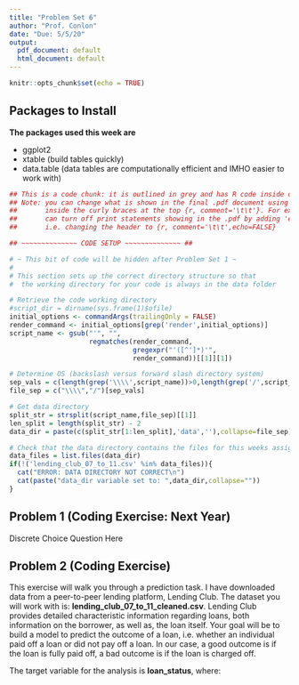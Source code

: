 ```yaml
---
title: "Problem Set 6"
author: "Prof. Conlon"
date: "Due: 5/5/20"
output:
  pdf_document: default
  html_document: default
---
```


```r
knitr::opts_chunk$set(echo = TRUE)
```


\newcommand{\E}[1]{\ensuremath{\mathbb{E}\big[#1\big]}}
\newcommand{\Emeasure}[2]{\ensuremath{\mathbb{E}_{#1}\big[#2\big]}}

## Packages to Install


**The packages used this week are**

* ggplot2
* xtable (build tables quickly)
* data.table (data tables are computationally efficient and IMHO easier to work with)


```r

## This is a code chunk: it is outlined in grey and has R code inside of it
## Note: you can change what is shown in the final .pdf document using arguments 
##       inside the curly braces at the top {r, comment='\t\t'}. For example, you 
##       can turn off print statements showing in the .pdf by adding 'echo=False' 
##       i.e. changing the header to {r, comment='\t\t',echo=FALSE}

## ~~~~~~~~~~~~~~ CODE SETUP ~~~~~~~~~~~~~~ ##

# ~ This bit of code will be hidden after Problem Set 1 ~
#
# This section sets up the correct directory structure so that
#  the working directory for your code is always in the data folder

# Retrieve the code working directory
#script_dir = dirname(sys.frame(1)$ofile)
initial_options <- commandArgs(trailingOnly = FALSE)
render_command <- initial_options[grep('render',initial_options)]
script_name <- gsub("'", "", 
                    regmatches(render_command, 
                               gregexpr("'([^']*)'",
                               render_command))[[1]][1])

# Determine OS (backslash versus forward slash directory system)
sep_vals = c(length(grep('\\\\',script_name))>0,length(grep('/',script_name))>0)
file_sep = c("\\\\","/")[sep_vals]

# Get data directory
split_str = strsplit(script_name,file_sep)[[1]]
len_split = length(split_str) - 2
data_dir = paste(c(split_str[1:len_split],'data',''),collapse=file_sep)

# Check that the data directory contains the files for this weeks assignment
data_files = list.files(data_dir)
if(!('lending_club_07_to_11.csv' %in% data_files)){
  cat("ERROR: DATA DIRECTORY NOT CORRECT\n")
  cat(paste("data_dir variable set to: ",data_dir,collapse=""))
}

```


## Problem 1 (Coding Exercise: Next Year)

Discrete Choice Question Here

## Problem 2 (Coding Exercise)

This exercise will walk you through a prediction task. I have downloaded data from a peer-to-peer lending platform, Lending Club. The dataset you will work with is: __lending_club_07_to_11_cleaned.csv__. Lending Club provides detailed characteristic information regarding loans, both information on the borrower, as well as, the loan itself. Your goal will be to build a model to predict the outcome of a loan, i.e. whether an individual paid off a loan or did not pay off a loan. In our case, a good outcome is if the loan is fully paid off, a bad outcome is if the loan is charged off. 

The target variable for the analysis is **loan_status**, where:

\begin{align*}
  loan\_status = 
    \begin{cases}
      1 \mbox{ if loan is paid off } \\
      0 \mbox{ if loan is not paid off }
    \end{cases}
\end{align*}

\begin{itemize}

\item[a.] This is going to be a more DIY style exercise, provide a list of the variables you plan to use for the analysis. Give a short discussion for why you excluded other variables.

\item[b.] Regularization is an important step when using an machine learning algorithm, regularzie the variables that you have included. Briefly, why is regularization important?

\item[c.] Provide a simple correlational table to give you a sense of the relationship between your covariates. Do you notice any interesting patterns?

\item[d.] Split the dataset into a single test and training set, a simple rule of thumb is an 40/60 split. How did you build these two sets?

\item[e.] Using your training set, run a logistic regression, a random forest, and a gradient boosted random forest. To show your results, present both a measure of miscalssification error, accuracy and a confusion matrix.

\item[f.] One easy way to improve model performance is cross-validation. Do a k-fold cross validation, where k=5, using the best performing model from part (e.). Re-report the misclassification error, accuracy and a confusion matrix. 

\end{itemize}